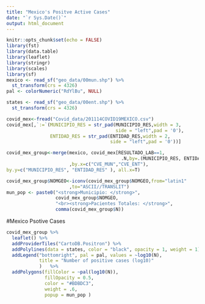 ```yaml
---
title: "Mexico's Positve Active Cases"
date: "`r Sys.Date()`"
output: html_document
---
```


```r
knitr::opts_chunk$set(echo = FALSE)
library(fst)
library(data.table)
library(leaflet)
library(stringr)
library(scales)
library(sf)
mexico <- read_sf("geo_data/00mun.shp") %>%
  st_transform(crs = 4326)
pal <- colorNumeric("RdYlBu", NULL)

states <- read_sf("geo_data/00ent.shp") %>%
  st_transform(crs = 4326)

covid_mex<-fread("Covid_data/201114COVID19MEXICO.csv")
covid_mex[,`:=`(MUNICIPIO_RES = str_pad(MUNICIPIO_RES,width = 3,
                                        side = "left",pad = '0'),
                ENTIDAD_RES = str_pad(ENTIDAD_RES,width = 2,
                                      side = "left",pad = '0'))]

covid_mex_group<-merge(mexico, covid_mex[RESULTADO_LAB==1,
                                          .N,by=.(MUNICIPIO_RES, ENTIDAD_RES)]
                       ,by.x=c("CVE_MUN","CVE_ENT"),
by.y=c("MUNICIPIO_RES", "ENTIDAD_RES" ), all.x=T)  

covid_mex_group$NOMGEO<-iconv(covid_mex_group$NOMGEO,from="latin1"
                       ,to="ASCII//TRANSLIT")
mun_pop <- paste0("<strong>Municipio: </strong>", 
                  covid_mex_group$NOMGEO, 
                  "<br><strong>Pacientes Totales: </strong>", 
                  comma(covid_mex_group$N))  
```

#Mexico Psotive Cases

```r
covid_mex_group %>% 
  leaflet() %>%
  addProviderTiles("CartoDB.Positron") %>%
  addPolylines(data = states, color = "black", opacity = 1, weight = 1) %>% 
  addLegend("bottomright", pal = pal, values = ~log10(N),
            title = "Number of positive cases (log10)"
            )   %>% 
  addPolygons(fillColor = ~pal(log10(N)),
              fillOpacity = 0.5, 
              color = "#BDBDC3", 
              weight = .6,
              popup = mun_pop )

```
